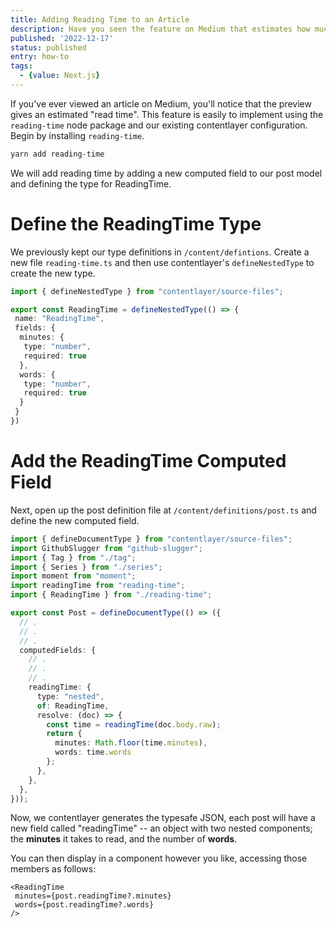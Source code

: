 ```yaml
---
title: Adding Reading Time to an Article
description: Have you seen the feature on Medium that estimates how much time an article will take to read? Let's learn to replicate it in our Next.js and contentlayer stack.
published: '2022-12-17'
status: published
entry: how-to
tags:
  - {value: Next.js}
---
```


If you've ever viewed an article on Medium, you'll notice that the preview gives an estimated "read time". This feature is easily to implement using the `reading-time` node package and our existing contentlayer configuration. Begin by installing `reading-time`.

```sh
yarn add reading-time
```

We will add reading time by adding a new computed field to our post model and defining the type for ReadingTime.

# Define the ReadingTime Type

We previously kept our type definitions in `/content/defintions`. Create a new file `reading-time.ts` and then use contentlayer's `defineNestedType` to create the new type.

```typescript showLineNumbers
import { defineNestedType } from "contentlayer/source-files";

export const ReadingTime = defineNestedType(() => {
 name: "ReadingTime",
 fields: {
  minutes: {
   type: "number",
   required: true
  },
  words: {
   type: "number",
   required: true
  }
 }
})
```

# Add the ReadingTime Computed Field

Next, open up the post definition file at `/content/definitions/post.ts` and define the new computed field.

```typescript showLineNumbers {17-24}
import { defineDocumentType } from "contentlayer/source-files";
import GithubSlugger from "github-slugger";
import { Tag } from "./tag";
import { Series } from "./series";
import moment from "moment";
import readingTime from "reading-time";
import { ReadingTime } from "./reading-time";

export const Post = defineDocumentType(() => ({
  // .
  // .
  // .
  computedFields: {
    // .
    // .
    // .
    readingTime: {
      type: "nested",
      of: ReadingTime,
      resolve: (doc) => {
        const time = readingTime(doc.body.raw);
        return { 
          minutes: Math.floor(time.minutes), 
          words: time.words 
        };
      },
    },
  },
}));
```

Now, we contentlayer generates the typesafe JSON, each post will have a new field called "readingTime" -- an object with two nested components; the **minutes** it takes to read, and the number of **words**.

You can then display in a component however you like, accessing those members as follows:

```tsx
<ReadingTime
 minutes={post.readingTime?.minutes}
 words={post.readingTime?.words}
/>
```
